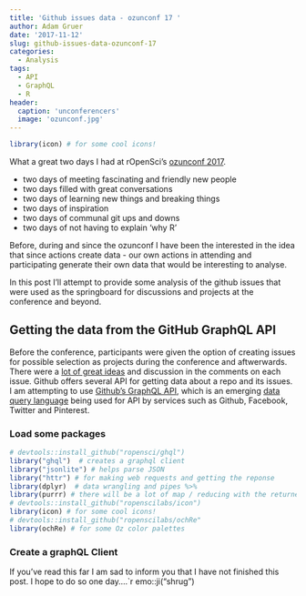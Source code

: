 ```yaml
---
title: 'Github issues data - ozunconf 17 '
author: Adam Gruer
date: '2017-11-12'
slug: github-issues-data-ozunconf-17
categories:
  - Analysis
tags:
  - API
  - GraphQL
  - R
header:
  caption: 'unconferencers'
  image: 'ozunconf.jpg'
---
```

```r
library(icon) # for some cool icons!

```

What a great two days I had at rOpenSci's [ozunconf 2017](http://ozunconf17.ropensci.org/).

 - two days of meeting fascinating and friendly new people
 - two days filled with great conversations
 - two days of learning new things and breaking things
 - two days of inspiration
 - two days of communal git ups and downs
 - two days of not having to explain 'why R'

Before, during and since the ozunconf I have been the interested in the idea that since actions create data - our own actions in attending and participating generate their own data that would be interesting to analyse.

In this post I'll attempt to provide some analysis of the github issues that were used as the springboard for discussions and projects at the conference and beyond. 

## Getting the data from the GitHub GraphQL API 
Before the conference, participants were given the option of creating issues for possible selection as projects during the conference and aftwerwards.  There were a [lot of great ideas](https://github.com/ropensci/ozunconf17/issues) and discussion in the comments on each issue.
Github offers several API for getting data about a repo and its issues. I am attempting to use [Github's GraphQL API](https://developer.github.com/v4/), which is an emerging [data query language](http://graphql.org/) being used for API by services such as Github, Facebook, Twitter and Pinterest.

### Load some packages
```r
# devtools::install_github("ropensci/ghql")
library("ghql")  # creates a graphql client 
library("jsonlite") # helps parse JSON
library("httr") # for making web requests and getting the reponse
library(dplyr)  # data wrangling and pipes %>%
library(purrr) # there will be a lot of map / reducing with the returned data
# devtools::install_github("ropenscilabs/icon")
library(icon) # for some cool icons!
# devtools::install_github("ropenscilabs/ochRe"
library(ochRe) # for some Oz color palettes
```

### Create a graphQL Client
If you've read this far I am sad to inform you that I have not finished this post.
I hope to do so one day....`r emo::ji("shrug")








